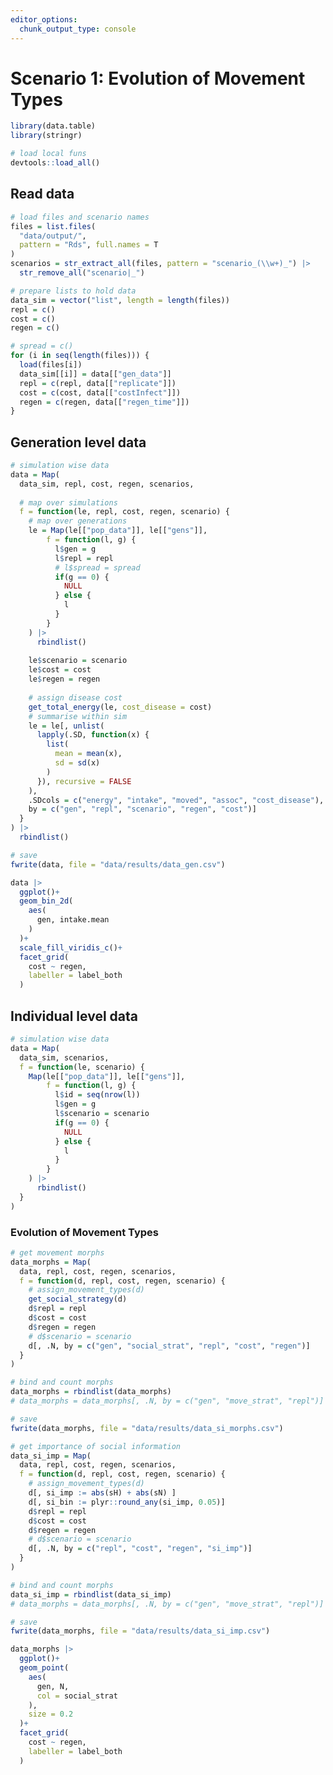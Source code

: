 ```yaml
---
editor_options: 
  chunk_output_type: console
---
```


# Scenario 1: Evolution of Movement Types

```r
library(data.table)
library(stringr)

# load local funs
devtools::load_all()
```

## Read data

```r
# load files and scenario names
files = list.files(
  "data/output/", 
  pattern = "Rds", full.names = T
)
scenarios = str_extract_all(files, pattern = "scenario_(\\w+)_") |> 
  str_remove_all("scenario|_")

# prepare lists to hold data
data_sim = vector("list", length = length(files))
repl = c()
cost = c()
regen = c()

# spread = c()
for (i in seq(length(files))) {
  load(files[i])
  data_sim[[i]] = data[["gen_data"]]
  repl = c(repl, data[["replicate"]])
  cost = c(cost, data[["costInfect"]])
  regen = c(regen, data[["regen_time"]])
}
```

## Generation level data

```r
# simulation wise data
data = Map(
  data_sim, repl, cost, regen, scenarios,
  
  # map over simulations
  f = function(le, repl, cost, regen, scenario) {
    # map over generations
    le = Map(le[["pop_data"]], le[["gens"]],
        f = function(l, g) {
          l$gen = g
          l$repl = repl
          # l$spread = spread
          if(g == 0) {
            NULL
          } else {
            l
          }
        }
    ) |>
      rbindlist()
    
    le$scenario = scenario
    le$cost = cost
    le$regen = regen
    
    # assign disease cost
    get_total_energy(le, cost_disease = cost)
    # summarise within sim
    le = le[, unlist(
      lapply(.SD, function(x) {
        list(
          mean = mean(x),
          sd = sd(x)
        )
      }), recursive = FALSE
    ), 
    .SDcols = c("energy", "intake", "moved", "assoc", "cost_disease"),
    by = c("gen", "repl", "scenario", "regen", "cost")]
  }
) |>
  rbindlist()

# save
fwrite(data, file = "data/results/data_gen.csv")
```

```r
data |>
  ggplot()+
  geom_bin_2d(
    aes(
      gen, intake.mean
    )
  )+
  scale_fill_viridis_c()+
  facet_grid(
    cost ~ regen,
    labeller = label_both
  )
```

## Individual level data

```r
# simulation wise data
data = Map(
  data_sim, scenarios,
  f = function(le, scenario) {
    Map(le[["pop_data"]], le[["gens"]],
        f = function(l, g) {
          l$id = seq(nrow(l))
          l$gen = g
          l$scenario = scenario
          if(g == 0) {
            NULL
          } else {
            l
          }
        }
    ) |>
      rbindlist()
  }
)
```

### Evolution of Movement Types

```r
# get movement morphs
data_morphs = Map(
  data, repl, cost, regen, scenarios,
  f = function(d, repl, cost, regen, scenario) {
    # assign_movement_types(d)
    get_social_strategy(d)
    d$repl = repl
    d$cost = cost
    d$regen = regen
    # d$scenario = scenario
    d[, .N, by = c("gen", "social_strat", "repl", "cost", "regen")]
  }
)

# bind and count morphs
data_morphs = rbindlist(data_morphs)
# data_morphs = data_morphs[, .N, by = c("gen", "move_strat", "repl")]

# save
fwrite(data_morphs, file = "data/results/data_si_morphs.csv")
```

```r
# get importance of social information
data_si_imp = Map(
  data, repl, cost, regen, scenarios,
  f = function(d, repl, cost, regen, scenario) {
    # assign_movement_types(d)
    d[, si_imp := abs(sH) + abs(sN) ]
    d[, si_bin := plyr::round_any(si_imp, 0.05)]
    d$repl = repl
    d$cost = cost
    d$regen = regen
    # d$scenario = scenario
    d[, .N, by = c("repl", "cost", "regen", "si_imp")]
  }
)

# bind and count morphs
data_si_imp = rbindlist(data_si_imp)
# data_morphs = data_morphs[, .N, by = c("gen", "move_strat", "repl")]

# save
fwrite(data_morphs, file = "data/results/data_si_imp.csv")
```


```r
data_morphs |>
  ggplot()+
  geom_point(
    aes(
      gen, N,
      col = social_strat
    ),
    size = 0.2
  )+
  facet_grid(
    cost ~ regen,
    labeller = label_both
  )
```

